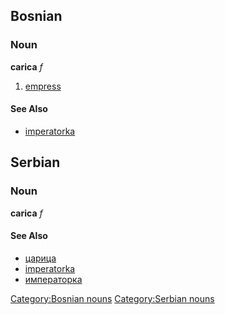 ==Bosnian==
===Noun===
'''carica''' ''f''
#[[empress]]
====See Also====
*[[imperatorka]]
[[Category:Bosnian nouns]]

==Serbian==
===Noun===
'''carica''' ''f''
====See Also====
*[[царица]]
*[[imperatorka]]
*[[императорка]]
[[Category:Serbian nouns]]